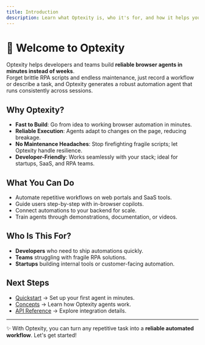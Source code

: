 ```yaml
---
title: Introduction
description: Learn what Optexity is, who it's for, and how it helps you build reliable browser agents in minutes.
---
```


# 👋 Welcome to Optexity

Optexity helps developers and teams build **reliable browser agents in minutes instead of weeks**.  
Forget brittle RPA scripts and endless maintenance, just record a workflow or describe a task, and Optexity generates a robust automation agent that runs consistently across sessions.

## Why Optexity?

- **Fast to Build**: Go from idea to working browser automation in minutes.  
- **Reliable Execution**: Agents adapt to changes on the page, reducing breakage.  
- **No Maintenance Headaches**: Stop firefighting fragile scripts; let Optexity handle resilience.  
- **Developer-Friendly**: Works seamlessly with your stack; ideal for startups, SaaS, and RPA teams.  

## What You Can Do

- Automate repetitive workflows on web portals and SaaS tools.  
- Guide users step-by-step with in-browser copilots.  
- Connect automations to your backend for scale.  
- Train agents through demonstrations, documentation, or videos.  

## Who Is This For?

- **Developers** who need to ship automations quickly.  
- **Teams** struggling with fragile RPA solutions.  
- **Startups** building internal tools or customer-facing automation.  

## Next Steps

- [Quickstart](./quickstart) → Set up your first agent in minutes.  
- [Concepts](./concepts) → Learn how Optexity agents work.  
- [API Reference](./api) → Explore integration details.  

---

✨ With Optexity, you can turn any repetitive task into a **reliable automated workflow**. Let's get started!